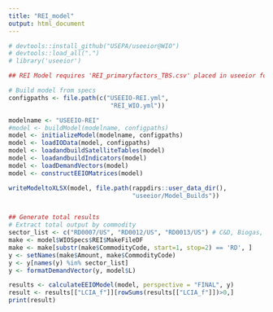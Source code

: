 ```yaml
---
title: "REI_model"
output: html_document
---
```


```r
# devtools::install_github("USEPA/useeior@WIO")
# devtools::load_all(".")
# library('useeior')

## REI Model requires 'REI_primaryfactors_TBS.csv' placed in useeior folder in appdirs local folder

# Build model from specs
configpaths <- file.path(c("USEEIO-REI.yml",
                            "REI_WIO.yml"))

modelname <- "USEEIO-REI"
#model <- buildModel(modelname, configpaths)
model <- initializeModel(modelname, configpaths)
model <- loadIOData(model, configpaths)
model <- loadandbuildSatelliteTables(model)
model <- loadandbuildIndicators(model)
model <- loadDemandVectors(model)
model <- constructEEIOMatrices(model)

writeModeltoXLSX(model, file.path(rappdirs::user_data_dir(),
                                  "useeior/Model_Builds"))


## Generate total results
# Extract total output by commodity
sector_list <- c("RD0007/US", "RD0012/US", "RD0013/US") # C&D, Biogas, Compost
make <- model$WIOSpecs$REI$MakeFileDF
make <- make[substr(make$CommodityCode, start=1, stop=2) == 'RD', ]
y <- setNames(make$Amount, make$CommodityCode)
y <- y[names(y) %in% sector_list]
y <- formatDemandVector(y, model$L)

results <- calculateEEIOModel(model, perspective = "FINAL", y)
result <- results[["LCIA_f"]][rowSums(results[["LCIA_f"]])>0,]
print(result)


```

